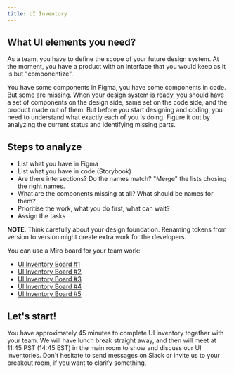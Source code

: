 ```yaml
---
title: UI Inventory
---
```


## What UI elements you need?

As a team, you have to define the scope of your future design system.
At the moment, you have a product with an interface that you would
keep as it is but "componentize".

You have some components in Figma, you have some components in code.
But some are missing. When your design system is ready, you should
have a set of components on the design side, same set on the code side,
and the product made out of them. But before you start designing and
coding, you need to understand what exactly each of you is doing. Figure
it out by analyzing the current status and identifying missing parts.

## Steps to analyze

- List what you have in Figma
- List what you have in code (Storybook)
- Are there intersections? Do the names match? "Merge" the lists chosing the right names.
- What are the components missing at all? What should be names for them?
- Prioritise the work, what you do first, what can wait?
- Assign the tasks

**NOTE**. Think carefully about your design foundation. Renaming tokens from
version to version might create extra work for the developers.

You can use a Miro board for your team work:

- [UI Inventory Board #1](https://miro.com/app/board/uXjVOf06kq0=/?invite_link_id=274494992632)
- [UI Inventory Board #2](https://miro.com/app/board/uXjVOf06kzw=/?invite_link_id=422932414015)
- [UI Inventory Board #3](https://miro.com/app/board/uXjVOf06k_k=/?invite_link_id=730443462643)
- [UI Inventory Board #4](https://miro.com/app/board/uXjVOf06kEI=/?invite_link_id=690783585308)
- [UI Inventory Board #5](https://miro.com/app/board/uXjVOdo38kg=/?invite_link_id=77771629587)

## Let's start!

You have approximately 45 minutes to complete UI inventory together with your team.
We will have lunch break straight away, and then will meet at 11:45 PST (14:45 EST) in the main
room to show and discuss our UI inventories. Don't hesitate to send messages on
Slack or invite us to your breakout room, if you want to clarify something.